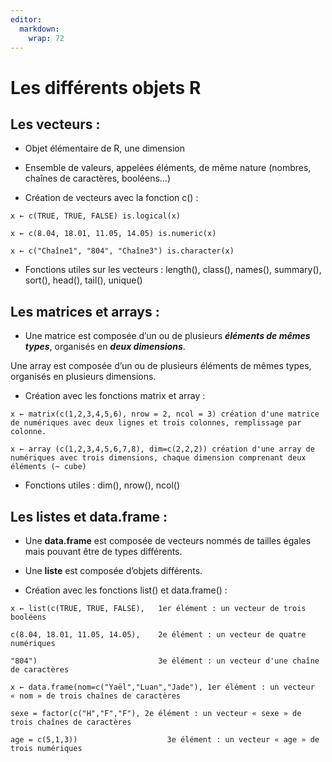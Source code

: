```yaml
---
editor: 
  markdown: 
    wrap: 72
---
```


# Les différents objets R {.backgroundTitre}

## Les vecteurs :

-   Objet élémentaire de R, une dimension

-   Ensemble de valeurs, appelées éléments, de même nature (nombres,
    chaînes de caractères, booléens…)

-   Création de vecteurs avec la fonction c() :

`x ← c(TRUE, TRUE, FALSE) is.logical(x)`

`x ← c(8.04, 18.01, 11.05, 14.05) is.numeric(x)`

`x ← c("Chaîne1", "804", "Chaîne3") is.character(x)`

-   Fonctions utiles sur les vecteurs : length(), class(), names(),
    summary(), sort(), head(), tail(), unique()

## Les matrices et arrays :

-   Une matrice est composée d'un ou de plusieurs ***éléments de mêmes
    types***, organisés en ***deux dimensions***.

Une array est composée d'un ou de plusieurs éléments de mêmes types,
organisés en plusieurs dimensions.

-   Création avec les fonctions matrix et array :

`x ← matrix(c(1,2,3,4,5,6), nrow = 2, ncol = 3) création d'une matrice de numériques avec deux lignes et trois colonnes, remplissage par colonne.`

`x ← array (c(1,2,3,4,5,6,7,8), dim=c(2,2,2)) création d'une array de numériques avec trois dimensions, chaque dimension comprenant deux éléments (~ cube)`

-   Fonctions utiles : dim(), nrow(), ncol()

## Les listes et data.frame :

-   Une **data.frame** est composée de vecteurs nommés de tailles égales
    mais pouvant être de types différents.

-   Une **liste** est composée d'objets différents.

-   Création avec les fonctions list() et data.frame() :

`x ← list(c(TRUE, TRUE, FALSE),   1er élément : un vecteur de trois booléens`

`c(8.04, 18.01, 11.05, 14.05),    2e élément : un vecteur de quatre numériques`

`"804")                           3e élément : un vecteur d'une chaîne de caractères`

`x ← data.frame(nom=c("Yaël","Luan","Jade"), 1er élément : un vecteur « nom » de trois chaînes de caractères`

`sexe = factor(c("H","F","F"), 2e élément : un vecteur « sexe » de trois chaînes de caractères`

`age = c(5,1,3))                    3e élément : un vecteur « age » de trois numériques`
